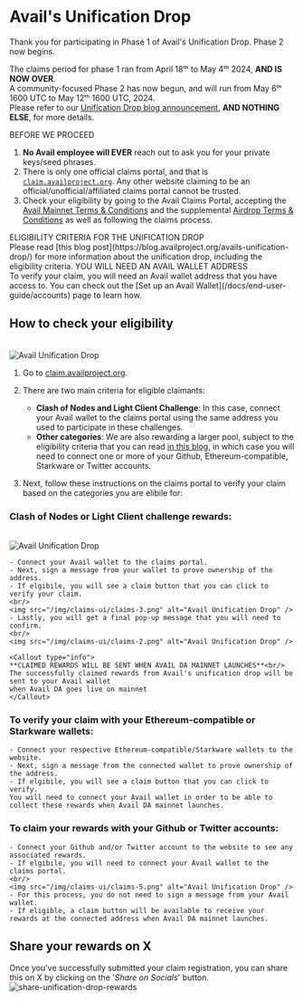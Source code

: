
# Avail's Unification Drop

<Callout type="info">
Thank you for participating in Phase 1 of Avail's Unification Drop. Phase 2 now begins.<br/>

The claims period for phase 1 ran from April 18ᵗʰ to May 4ᵗʰ 2024, **AND IS NOW OVER**.<br/>
A community-focused Phase 2 has now begun, and will run from May 6ᵗʰ 1600 UTC to May 12ᵗʰ 1600 UTC, 2024.<br/>
Please refer to our [Unification Drop blog announcement](https://blog.availproject.org/avails-unification-drop/#phase-2), **AND NOTHING ELSE**, for more details.
</Callout>

<Callout type="error" emoji="🚫">
BEFORE WE PROCEED<br/>

1. **No Avail employee will EVER** reach out to ask you for your private keys/seed phrases.
2. There is only one official claims portal, and that is [`claim.availproject.org`](https://claim.availproject.org). Any other website claiming
to be an official/unofficial/affiliated claims portal cannot be trusted.
3. Check your eligibility by going to the Avail Claims Portal, accepting the [Avail Mainnet Terms & Conditions](https://avail-project.notion.site/Avail-Mainnet-Ts-Cs-adab514839a74022a61bbfb3e3a6f548) and the supplemental [Airdrop Terms & Conditions](https://avail-project.notion.site/Avail-Mainnet-Airdrop-T-Cs-a3c5b27bbc62444ebcff55d6aaa20359) as well as following the claims process.
</Callout>

<Callout type="info">
ELIGIBILITY CRITERIA FOR THE UNIFICATION DROP<br/>
Please read [this blog post](https://blog.availproject.org/avails-unification-drop/)  for more information about the unification drop, including the eligibility criteria.
</Callout>

<Callout type="info">
YOU WILL NEED AN AVAIL WALLET ADDRESS<br/>
To verify your claim, you will need an Avail wallet address that you have access to.
You can check out the [Set up an Avail Wallet](/docs/end-user-guide/accounts) page to learn how.
</Callout>

## How to check your eligibility
<br/>
<img src="/img/claims-ui-banner.png" alt="Avail Unification Drop" />

1. Go to [claim.availproject.org](https://claim.availproject.org).

2. There are two main criteria for eligible claimants:
    - **Clash of Nodes and Light Client Challenge**: In this case, connect your Avail wallet to the claims portal using the same address
    you used to participate in these challenges.
    - **Other categories**: We are also rewarding a larger pool, subject to the eligibility criteria that you can read 
    [in this blog](https://blog.availproject.org/avails-unification-drop/),
    in which case you will need to connect one or more of your Github, Ethereum-compatible, Starkware or Twitter accounts.

3. Next, follow these instructions on the claims portal to verify your claim based on the categories you are elibile for:

### Clash of Nodes or Light Client challenge rewards:
<br/>
<img src="/img/claims-ui/claims-1.png" alt="Avail Unification Drop" />

    - Connect your Avail wallet to the claims portal.
    - Next, sign a message from your wallet to prove ownership of the address.
    - If elgibile, you will see a claim button that you can click to verify your claim.
    <br/>
    <img src="/img/claims-ui/claims-3.png" alt="Avail Unification Drop" />
    - Lastly, you will get a final pop-up message that you will need to confirm.
    <br/>
    <img src="/img/claims-ui/claims-2.png" alt="Avail Unification Drop" />

    <Callout type="info">
    **CLAIMED REWARDS WILL BE SENT WHEN AVAIL DA MAINNET LAUNCHES**<br/>
    The successfully claimed rewards from Avail's unification drop will be sent to your Avail wallet
    when Avail DA goes live on mainnet
    </Callout>

### To verify your claim with your Ethereum-compatible or Starkware wallets:
    - Connect your respective Ethereum-compatible/Starkware wallets to the website.
    - Next, sign a message from the connected wallet to prove ownership of the address.
    - If elgibile, you will see a claim button that you can click to verify.
    You will need to connect your Avail wallet in order to be able to collect these rewards when Avail DA mainnet launches.

### To claim your rewards with your Github or Twitter accounts:
    - Connect your Github and/or Twitter account to the website to see any associated rewards.
    - If elgibile, you will need to connect your Avail wallet to the claims portal.
    <br/>
    <img src="/img/claims-ui/claims-5.png" alt="Avail Unification Drop" />
    - For this process, you do not need to sign a message from your Avail wallet.
    - If eligible, a claim button will be available to receive your rewards at the connected address when Avail DA mainnet launches.

## Share your rewards on X

Once you've successfully submitted your claim registration, you can share this on X by clicking
on the '*Share on Socials*' button.
<br/>
<img src="/img/claims-ui/claims-7.png" alt="share-unification-drop-rewards" />